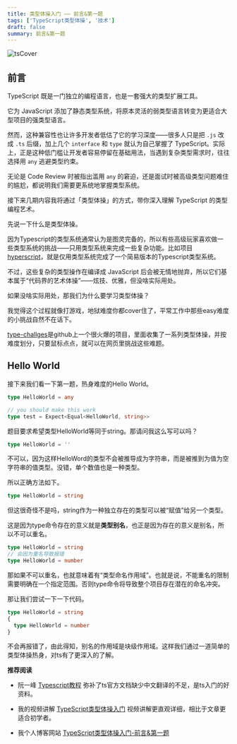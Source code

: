 ```yaml
---
title: 类型体操入门 —— 前言&第一题
tags: ['TypeScript类型体操', '技术']
draft: false
summary: 前言&第一题
---
```


![tsCover](https://phzdoc.oss-cn-beijing.aliyuncs.com/uPic/tsCover.png)

## 前言

TypeScript 既是一门独立的编程语言，也是一套强大的类型扩展工具。

它为 JavaScript 添加了静态类型系统，将原本灵活的弱类型语言转变为更适合大型项目的强类型语言。

然而，这种兼容性也让许多开发者低估了它的学习深度——很多人只是把 `.js` 改成 `.ts` 后缀，加上几个 `interface` 和 `type` 就认为自己掌握了 TypeScript。实际上，正是这种低门槛让开发者容易停留在基础用法，当遇到复杂类型需求时，往往选择用 `any` 逃避类型约束。

无论是 Code Review 时被指出滥用 `any` 的窘迫，还是面试时被高级类型问题难住的尴尬，都说明我们需要更系统地掌握类型系统。

接下来几期内容我将通过「类型体操」的方式，带你深入理解 TypeScript 的类型编程艺术。

先说一下什么是类型体操。

因为Typescript的类型系统通常认为是图灵完备的，所以有些高级玩家喜欢做一些类型系统的挑战——只用类型系统来完成一些复杂功能。比如项目[hyperscript](https://github.com/ronami/HypeScript)，就是仅用类型系统完成了一个简易版本的Typescript类型系统。

不过，这些复杂的类型操作在编译成 JavaScript 后会被无情地抛弃，所以它们基本属于“代码界的艺术体操”——炫技、优雅，但没啥实际用处。

如果没啥实际用处，那我们为什么要学习类型体操？

我觉得这个过程就像打游戏，地狱难度你都cover住了，平常工作中那些easy难度的小挑战自然不在话下。

[type-challges](https://github.com/type-challenges/type-challenges)是github上一个很火爆的项目，里面收集了一系列类型体操，并按难度划分，只要鼠标点点，就可以在网页里挑战这些难题。

## Hello World

接下来我们看一下第一题，热身难度的Hello World。

```typescript
type HelloWorld = any

// you should make this work
type test = Expect<Equal<HelloWorld, string>>
```

题目要求希望类型HelloWorld等同于string。那请问我这么写可以吗？

```typescript
type HelloWorld = ''
```

不可以，因为这样HelloWord的类型不会被推导成为字符串，而是被推到为值为空字符串的值类型。没错，单个数值也是一种类型。

所以正确方法如下。

```ts
type HelloWorld = string
```

但这很奇怪不是吗，string作为一种独立存在的类型可以被“赋值”给另一个类型。

这是因为type命令存在的意义就是**类型别名**，也正是因为存在的意义是别名，所以不可以重名。

```ts
type HelloWorld = string
// 会因为重名导致报错
type HelloWorld = number
```

那如果不可以重名，也就意味着有“类型命名作用域”。也就是说，不能重名的限制需要明确在一个指定范围。否则type命令将导致整个项目存在潜在的命名冲突。

那让我们尝试一下一下代码。

```ts
type HelloWorld = string
{
  type HelloWorld = number
}
```

不会再报错了，由此得知，别名的作用域是块级作用域。这样我们通过一道简单的类型体操热身，对ts有了更深入的了解。

**推荐阅读**

- 阮一峰 [Typescript教程](https://wangdoc.com/typescript/) 弥补了ts官方文档缺少中文翻译的不足，是ts入门的好资料。

- 我的视频讲解 [TypeScript类型体操入门](https://www.bilibili.com/video/BV1BhEtz6E3s) 视频讲解更直观详细，相比于文章更适合初学者。

- 我个人博客网站 [TypeScript类型体操入门-前言&第一题](https://whitemeta.cn/blog/type-cha/1-intro)
